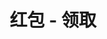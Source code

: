 ---
title: '红包 - 领取'
openapi: '/cn/api-reference/openapi-cn.json POST /redpacket/v1/{chain}/claim'
---